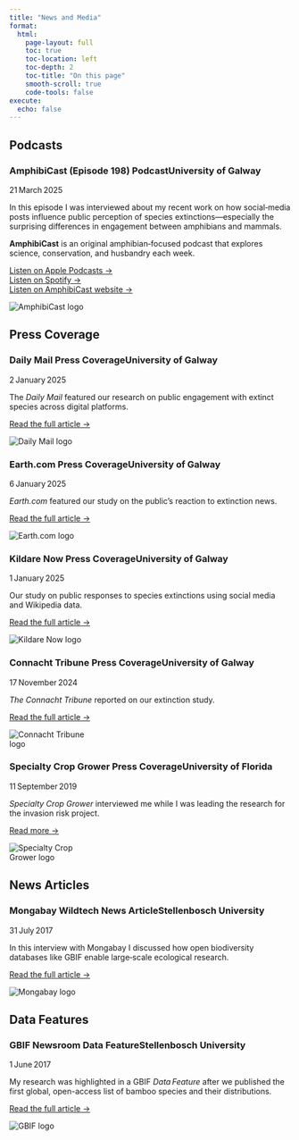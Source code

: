 ```yaml
---
title: "News and Media"
format:
  html:
    page-layout: full
    toc: true
    toc-location: left
    toc-depth: 2
    toc-title: "On this page"
    smooth-scroll: true
    code-tools: false
execute:
  echo: false
---
```


## Podcasts

:::{.media-cards}

:::{.media-card}
::: {.media-content}
### AmphibiCast (Episode&nbsp;198) <span class="media-tag tag-podcast">Podcast</span><span class="media-tag tag-university">University of Galway</span>  
<span class="media-date">21 March 2025</span>

In this episode I was interviewed about my recent work on how social‑media posts influence public perception of species extinctions—especially the surprising differences in engagement between amphibians and mammals.

**AmphibiCast** is an original amphibian‑focused podcast that explores science, conservation, and husbandry each week.

[Listen on Apple Podcasts →](https://podcasts.apple.com/us/podcast/amphibicast/id1525104326)  
[Listen on Spotify →](https://open.spotify.com/episode/6SjVmBk5YDfrQMo3mKNpm3)  
[Listen on AmphibiCast website →](https://www.buzzsprout.com/1186808/episodes/16586703-episode-198-susan-canavan-social-media-and-extinction)
:::
::: {.media-logo}
<img src="media/amphibicast-logo.png" alt="AmphibiCast logo" style="max-width: 160px;">
:::
:::

:::

## Press Coverage

:::{.media-cards}

:::{.media-card}
::: {.media-content}
### Daily Mail <span class="media-tag tag-press">Press Coverage</span><span class="media-tag tag-university">University of Galway</span>  
<span class="media-date">2 January 2025</span>

The *Daily Mail* featured our research on public engagement with extinct species across digital platforms.

[Read the full article →](https://www.dailymail.co.uk/sciencetech/article-14242717/How-react-hearing-animals-extinct.html)
:::
::: {.media-logo}
<img src="media/dailymail-logo.png" alt="Daily Mail logo" style="max-width: 160px;">
:::
:::

:::{.media-card}
::: {.media-content}
### Earth.com <span class="media-tag tag-press">Press Coverage</span><span class="media-tag tag-university">University of Galway</span>  
<span class="media-date">6 January 2025</span>

*Earth.com* featured our study on the public’s reaction to extinction news.

[Read the full article →](https://www.earth.com/news/public-concern-over-species-extinctions-fades-quickly/)
:::
::: {.media-logo}
<img src="media/earthdotcom-logo.png" alt="Earth.com logo" style="max-width: 160px;">
:::
:::

:::{.media-card}
::: {.media-content}
### Kildare Now <span class="media-tag tag-press">Press Coverage</span><span class="media-tag tag-university">University of Galway</span>  
<span class="media-date">1 January 2025</span>

Our study on public responses to species extinctions using social media and Wikipedia data.

[Read the full article →](https://www.kildarenow.com/news/national-news/1692131/online-world-mourns-species-extinction-but-only-for-short-time-research.html)
:::
::: {.media-logo}
<img src="media/kildarenow-logo.jpg" alt="Kildare Now logo" style="max-width: 160px;">
:::
:::

:::{.media-card}
::: {.media-content}
### Connacht Tribune <span class="media-tag tag-press">Press Coverage</span><span class="media-tag tag-university">University of Galway</span>  
<span class="media-date">17 November 2024</span>

*The Connacht Tribune* reported on our extinction study.

[Read the full article →](https://connachttribune.ie/university-of-galway-team-examines-how-world-reacts-when-animals-become-extinct/)
:::
::: {.media-logo}
<img src="media/connachtribune-logo.png" alt="Connacht Tribune logo" style="max-width: 160px;">
:::
:::

:::{.media-card}
::: {.media-content}
### Specialty Crop Grower <span class="media-tag tag-press">Press Coverage</span><span class="media-tag tag-university">University of Florida</span>  
<span class="media-date">11 September 2019</span>

*Specialty Crop Grower* interviewed me while I was leading the research for the invasion risk project.

[Read more →](https://specialtycropgrower.com/about/)
:::
::: {.media-logo}
<img src="media/scg-logo.png" alt="Specialty Crop Grower logo" style="max-width: 160px;">
:::
:::

:::

## News Articles

:::{.media-cards}

:::{.media-card}
::: {.media-content}
### Mongabay Wildtech <span class="media-tag tag-news">News Article</span><span class="media-tag tag-university">Stellenbosch University</span>  
<span class="media-date">31 July 2017</span>

In this interview with Mongabay I discussed how open biodiversity databases like GBIF enable large‑scale ecological research.

[Read the full article →](https://news.mongabay.com/wildtech/2017/07/gbif-open-source-species-location-data-supports-global-biodiversity-analyses/)
:::
::: {.media-logo}
<img src="media/mongabay-logo.png" alt="Mongabay logo" style="max-width: 160px;">
:::
:::

:::

## Data Features

:::{.media-cards}

:::{.media-card}
::: {.media-content}
### GBIF Newsroom <span class="media-tag tag-data">Data Feature</span><span class="media-tag tag-university">Stellenbosch University</span>  
<span class="media-date">1 June 2017</span>

My research was highlighted in a GBIF *Data Feature* after we published the first global, open-access list of bamboo species and their distributions.

[Read the full article →](https://www.gbif.org/data-use/83308/assessing-potential-causes-of-bamboo-invasions)
:::
::: {.media-logo}
<img src="media/gbif-logo.png" alt="GBIF logo" style="max-width: 160px;">
:::
:::

:::